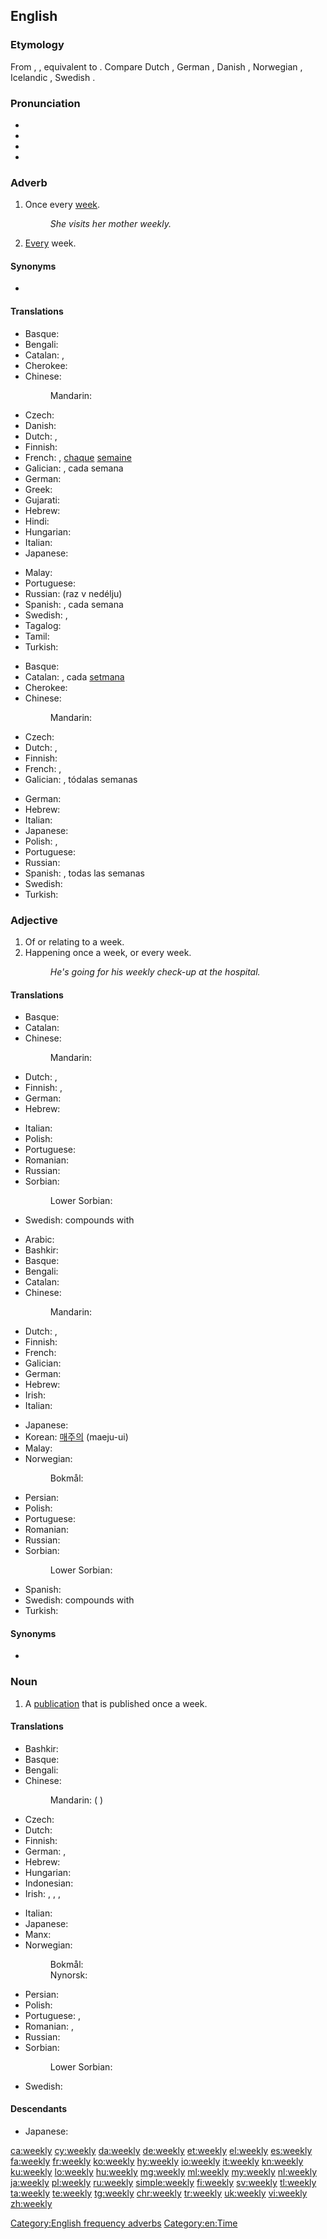 ==English==

===Etymology===
From {{inh|en|enm|weikli}}, {{m|enm|wekeli|pos=adverb}}, equivalent to {{suffix|en|week|ly}}. Compare Dutch {{m|nl|wekelijks||weekly}}, German {{m|de|wöchentlich||weekly}}, Danish {{m|da|ugentlig||weekly}}, Norwegian {{m|no|ukentlig||weekly}}, Icelandic {{m|is|vikulega||weekly}}, Swedish {{m|sv|veckovis||weekly}}.

===Pronunciation===
* {{audio|en-us-weekly.ogg|Audio (US)|lang=en}}
* {{IPA|/wiːk.li/|lang=en}}
* {{rhymes|iːk.li|lang=en}}
* {{homophones|lang=en|weakly}}

===Adverb===
{{en-adv|-}}

# Once every [[week]].
#: ''She visits her mother weekly.''
# [[every|Every]] week.

====Synonyms====
* {{l|en|hebdomadally}}

====Translations====
{{trans-top|once every week}}
* Basque: {{t|eu|astean behin}}
* Bengali: {{t|bn|সাপ্তাহিক|tr=shaptahik|sc=Beng}}
* Catalan: {{t|ca|setmanalment}}, {{t|ca|setmanal}}
* Cherokee: {{t|chr|ᏑᎾᏙᏓᏆᏍᏗ ᏂᎦᎵᏍᏔᏂᏒ|tr=sunadodaquasdi nigalistanisv|sc=Cher}}
* Chinese:
*: Mandarin: {{t|cmn|每周|tr=měizhōu|sc=Hani}}
* Czech: {{t|cs|týdně}}
* Danish: {{t+|da|ugentlig}}
* Dutch: {{t+|nl|wekelijks}}, {{t|nl|eenmaal per week}}
* Finnish: {{t+|fi|viikoittain}}
* French: {{t+|fr|hebdomadairement}}, [[chaque]] [[semaine]]
* Galician: {{t|gl|semanalmente}}, cada semana
* German: {{t+|de|wöchentlich}}
* Greek: {{t+|el|εβδομαδιαίος|sc=Grek}}
* Gujarati: {{t|gu|અઠવાડિક|tr=aṭhvāḍik|sc=Gujr}}
* Hebrew: {{t|he|אחת לשבוע|tr=akhát le-shavúa}}
* Hindi: {{t+|hi|साप्ताहिक|tr=sāptāhik|sc=Deva}}
* Hungarian: {{t|hu|hetenként}}
* Italian: {{t+|it|settimanalmente}}
* Japanese: {{t|ja|毎週|tr=まいしゅう, maishū}}
{{trans-mid}}
* Malay: {{t|ms|mingguan}}
* Portuguese: {{t|pt|semanalmente}}
* Russian: {{l|ru|раз}} {{l|ru|в}} {{l|ru|неделя|неделю}} (raz v nedélju)
* Spanish: {{t|es|semanalmente}}, cada semana
* Swedish: {{t|sv|en gång per vecka}}, {{t|sv|en gång i veckan}}
* Tagalog: {{t|tl|lingguhan}}
* Tamil: {{t|ta|வாரந்தோறும்|sc=Taml}}
* Turkish: {{t|tr|haftada bir}}
{{trans-bottom}}

{{trans-top|every week}}
* Basque: {{t+|eu|astero}}
* Catalan: {{t|ca|setmanalment}}, cada [[setmana]]
* Cherokee: {{t|chr|ᏑᎾᏙᏓᏆᏍᏗ ᏂᎦᎵᏍᏔᏂᏒ|tr=sunadodaquasdi nigalistanisv|sc=Cher}}
* Chinese:
*: Mandarin: {{t|cmn|每周|tr=měizhōu|sc=Hani}}
* Czech: {{t|cs|týdně}}
* Dutch: {{t+|nl|wekelijks}}, {{t|nl|elke week}}
* Finnish: {{t+|fi|viikoittain}}
* French: {{t+|fr|hebdomadairement}}, {{t|fr|une fois par semaine}}
* Galician: {{t|gl|semanalmente}}, tódalas semanas
{{trans-mid}}
* German: {{t+|de|wöchentlich}}
* Hebrew: {{t|he|כל שבוע|tr=kol shavúa}}
* Italian: {{t+|it|settimanalmente}}
* Japanese: {{t|ja|毎週|tr=maishū}}
* Polish: {{t|pl|cotygodniowo}}, {{t|pl|co tydzień}}
* Portuguese: {{t|pt|semanalmente}}
* Russian: {{t+|ru|еженеде́льно}}
* Spanish: {{t|es|semanalmente}}, todas las semanas
* Swedish: {{t|sv|varje vecka}}
* Turkish: {{t|tr|her hafta}}
{{trans-bottom}}

===Adjective===
{{en-adj|-}}

# Of or relating to a week.
# Happening once a week, or every week.
#: ''He's going for his weekly check-up at the hospital.''

====Translations====
{{trans-top|of or relating to a week}}
* Basque: {{t+|eu|asteroko}}
* Catalan: {{t|ca|setmanal}}
* Chinese:
*: Mandarin: {{t|cmn|每周|tr=měizhōu|sc=Hani}}
* Dutch: {{t+|nl|wekelijks}}, {{t+|nl|wekelijkse}}
* Finnish: {{t+|fi|viikoittainen}}, {{t+|fi|viikko|alt=viikko-}}
* German: {{t+|de|wöchentlich}}
* Hebrew: {{t|he|שבועי|tr=shvu'í|sc=Hebr}}
{{trans-mid}}
* Italian: {{t+|it|settimanale}}
* Polish: {{t+|pl|tygodniowy}}
* Portuguese: {{t+|pt|semanal}}
* Romanian: {{t+|ro|săptămânal|m|n}}
* Russian: {{t+|ru|неде́льный}}
* Sorbian:
*: Lower Sorbian: {{t|dsb|tyźeński}}
* Swedish: compounds with {{t+|sv|vecka|c}}
{{trans-bottom}}

{{trans-top|happening once a week or every week}}
* Arabic: {{t|ar|اسبوعيا|alt=أُسْبُوَعِيًا}}
* Bashkir: {{t|ba|аҙналыҡ|sc=Cyrl}}
* Basque: {{t+|eu|asteroko}}
* Bengali: {{t|bn|সাপ্তাহিক|tr=shaptahik|sc=Beng}}
* Catalan: {{t|ca|setmanal}}
* Chinese:
*: Mandarin: {{t|cmn|每周|tr=měizhōu|sc=Hani}}
* Dutch: {{t+|nl|wekelijks}}, {{t+|nl|wekelijkse}}
* Finnish: {{t+|fi|viikoittainen}}
* French: {{t+|fr|hebdomadaire}}
* Galician: {{t|gl|semanal}}
* German: {{t+|de|wöchentlich}}
* Hebrew: {{t|he|שבועי|m|tr=shvu'í|sc=Hebr}}
* Irish: {{t|ga|seachtainiúil}}
* Italian: {{t+|it|settimanale}}
{{trans-mid}}
* Japanese: {{t|ja|毎週の|tr=maishū no}}
* Korean: [[매주|매주의]] (maeju-ui)
* Malay: {{t|ms|mingguan}}
* Norwegian:
*: Bokmål: {{t|nb|ukentlig}}
* Persian: {{t+|fa|هفتگی|tr=haftegi|sc=fa-Arab}}
* Polish: {{t+|pl|cotygodniowy}}
* Portuguese: {{t+|pt|semanal}}
* Romanian: {{t+|ro|săptămânal|m|n}}
* Russian: {{t+|ru|еженеде́льный}}
* Sorbian:
*: Lower Sorbian: {{t|dsb|tyźeński}}
* Spanish: {{t|es|semanal}}
* Swedish: compounds with {{t+|sv|vecka|c}}
* Turkish: {{t+|tr|haftalık}}
{{trans-bottom}}

====Synonyms====
* {{l|en|hebdomadal}}

===Noun===
{{en-noun|weeklies}}

# A [[publication]] that is published once a week.

====Translations====
{{trans-top|publication that is published once a week}}
* Bashkir: {{t|ba|аҙналыҡ|sc=Cyrl}}
* Basque: {{t+|eu|astekari}}
* Bengali: {{t|bn|সাপ্তাহিক|tr=shaptahik|sc=Beng}}
* Chinese:
*: Mandarin: {{t+|cmn|周刊|tr=zhōukān|sc=Hani}} ({{qualifier|traditional also:}} {{t+|cmn|週刊|sc=Hani}})
* Czech: {{t+|cs|týdeník}}
* Dutch: {{t+|nl|weekblad|n}}
* Finnish: {{t+|fi|viikkolehti}}
* German: {{t+|de|Wochenzeitschrift|f}}, {{t|de|Wochenblatt|n}}
* Hebrew: {{t|he|שבועון|m|tr=shavu'ón}}
* Hungarian: {{t+|hu|hetilap}}
* Indonesian: {{t|id|mingguan}}
* Irish: {{t|ga|seachtanán|m}}, {{t|ga|páipéar seachtaine|m}} {{q|newspaper}}, {{t|ga|páipéar seachtainiúil|m}} {{q|newspaper}}, {{t|ga|nuachtán seachtainiúil|m}} {{q|newspaper}}
{{trans-mid}}
* Italian: {{t+|it|settimanale|m}}
* Japanese: {{t+|ja|週刊|tr=しゅうかん, shūkan}}
* Manx: {{t|gv|shiaghtinane|m}}
* Norwegian: 
*: Bokmål: {{t|nb|ukeavis|m|f}} {{q|newspaper}}
*: Nynorsk: {{t|nn|vekeavis|f}} {{q|newspaper}}
* Persian: {{t|fa|هفته‌نامه|tr=hafte-nâme|sc=fa-Arab}}
* Polish: {{t+|pl|tygodnik|m-in}}
* Portuguese: {{t+|pt|semanário|m}}, {{t+|pt|hebdomadário|m}}
* Romanian: {{t+|ro|săptămânal|n}}, {{t+|ro|hebdomadar|n}}
* Russian: {{t+|ru|еженеде́льник|m}}
* Sorbian:
*: Lower Sorbian: {{t|dsb|tyźenik|m}}
* Swedish: {{t|sv|veckotidning|c}}
{{trans-bottom}}

====Descendants====
* Japanese: {{l|ja|ウィークリー|tr=wīkurī}}

[[Category:English frequency adverbs]]
[[Category:en:Time]]

[[ca:weekly]]
[[cy:weekly]]
[[da:weekly]]
[[de:weekly]]
[[et:weekly]]
[[el:weekly]]
[[es:weekly]]
[[fa:weekly]]
[[fr:weekly]]
[[ko:weekly]]
[[hy:weekly]]
[[io:weekly]]
[[it:weekly]]
[[kn:weekly]]
[[ku:weekly]]
[[lo:weekly]]
[[hu:weekly]]
[[mg:weekly]]
[[ml:weekly]]
[[my:weekly]]
[[nl:weekly]]
[[ja:weekly]]
[[pl:weekly]]
[[ru:weekly]]
[[simple:weekly]]
[[fi:weekly]]
[[sv:weekly]]
[[tl:weekly]]
[[ta:weekly]]
[[te:weekly]]
[[tg:weekly]]
[[chr:weekly]]
[[tr:weekly]]
[[uk:weekly]]
[[vi:weekly]]
[[zh:weekly]]